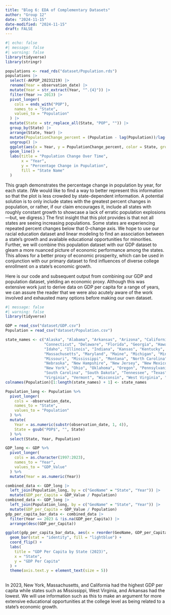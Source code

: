 ```yaml
---
title: "Blog 6: EDA of Complementary Datasets"
author: "Group 12"
date: "2024-11-15"
date-modified: "2024-11-15"
draft: FALSE
---
```


```r
#| echo: false
#| message: false
#| warning: false
library(tidyverse)
library(stringr)

populations <- read_rds("dataset/Population.rds")
populations |> 
  select(-AKPOP_20231219) |> 
  rename(Year = observation_date) |> 
  mutate(Year = str_extract(Year, "^.{4}")) |> 
  filter(Year >= 2013) |> 
  pivot_longer(
    cols = ends_with("POP"),
    names_to = "State",
    values_to = "Population"
  ) |>
  mutate(State = str_replace_all(State, "POP", "")) |> 
  group_by(State) |> 
  arrange(State, Year) |>
  mutate(PopulationChange_percent = (Population - lag(Population))/lag(Population)*100) |>
  ungroup() |> 
  ggplot(aes(x = Year, y = PopulationChange_percent, color = State, group = State)) +
  geom_line() +
  labs(title = "Population Change Over Time",
       x = "Year",
       y = "Percentage Change in Population",
       fill = "State Name"
  )
```
This graph demonstrates the percentage change in population by year, for each state. (We would like to find a way to better represent this information so that the plot is less crowded by state-dependent information. A potential solution is to only include states with the greatest percent changes in population, or rather, if our claim encourages it, include all states with roughly constant growth to showcase a lack of erratic population explosions—but, we digress.) The first insight that this plot provides is that not all states are seeing increasing populations. Some states are experiencing repeated percent changes below that 0-change axis. We hope to use our racial education dataset and linear modeling to find an association between a state’s growth and available educational opportunities for minorities. Further, we will combine this population dataset with our GDP dataset to gleam a more nuanced picture of economic performance among the states. This allows for a better proxy of economic prosperity, which can be used in conjunction with our primary dataset to find influences of diverse college enrollment on a state’s economic growth.

Here is our code and subsequent output from combining our GDP and population dataset, yielding an economic proxy. Although this was extensive work just to derive data on GDP per capita for a range of years, we can assure the reader that we were also acutely aware of the work involved and exhausted many options before making our own dataset. 

```r
#| message: false
#| warning: false
library(tidyverse)

GDP = read_csv("dataset/GDP.csv")
Population = read_csv("dataset/Population.csv")

state_names <- c("Alaska", "Alabama", "Arkansas", "Arizona", "California", "Colorado", 
                 "Connecticut", "Delaware", "Florida", "Georgia", "Hawaii", "Iowa", 
                 "Idaho", "Illinois", "Indiana", "Kansas", "Kentucky", "Louisiana", 
                 "Massachusetts", "Maryland", "Maine", "Michigan", "Minnesota", 
                 "Missouri", "Mississippi", "Montana", "North Carolina", "North Dakota", 
                 "Nebraska", "New Hampshire", "New Jersey", "New Mexico", "Nevada", 
                 "New York", "Ohio", "Oklahoma", "Oregon", "Pennsylvania", "Rhode Island", 
                 "South Carolina", "South Dakota", "Tennessee", "Texas", "Utah", 
                 "Virginia", "Vermont", "Wisconsin", "West Virginia", "Wyoming")
colnames(Population)[1:length(state_names) + 1] <- state_names

Population_long <- Population %>%
  pivot_longer(
    cols = -observation_date, 
    names_to = "State",       
    values_to = "Population" 
  ) %>%
  mutate(
    Year = as.numeric(substr(observation_date, 1, 4)), 
    State = gsub("POP$", "", State)                   
  ) %>%
  select(State, Year, Population)                     

GDP_long <- GDP %>%
  pivot_longer(
    cols = as.character(1997:2023), 
    names_to = "Year",            
    values_to = "GDP_Value"        
  ) %>%
  mutate(Year = as.numeric(Year))  

combined_data <- GDP_long |> 
  left_join(Population_long, by = c("GeoName" = "State", "Year")) |> 
  mutate(GDP_per_Capita = GDP_Value / Population)
combined_data <- GDP_long |> 
  left_join(Population_long, by = c("GeoName" = "State", "Year")) |> 
  mutate(GDP_per_Capita = GDP_Value / Population)
gdp_per_capita_bar_data <- combined_data |>
  filter(Year == 2023 & !is.na(GDP_per_Capita)) |>
  arrange(desc(GDP_per_Capita))                    

ggplot(gdp_per_capita_bar_data, aes(x = reorder(GeoName, GDP_per_Capita), y = GDP_per_Capita)) +
  geom_bar(stat = "identity", fill = "lightblue") +  
  coord_flip() +                                   
  labs(
    title = "GDP Per Capita by State (2023)",
    x = "State",
    y = "GDP Per Capita"
  ) +
  theme(axis.text.y = element_text(size = 5))
  
```
In 2023, New York, Massachusetts, and California had the highest GDP per capita while states such as Mississippi, West Virginia, and Arkansas had the lowest. We will use information such as this to make an argument for more extensive educational opportunities at the college level as being related to a state's economic growth.

